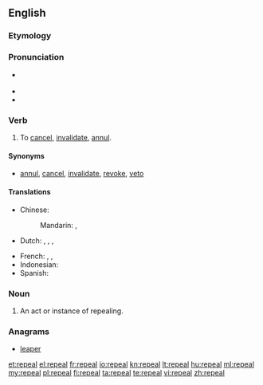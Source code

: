 ==English==

===Etymology===
{{rfe|lang=en}}

===Pronunciation===
* {{a|US}} {{IPA|/ɹəˈpiːl/}}
* {{audio|en-us-repeal.ogg|Audio (US)}}
* {{rhymes|iːl}}

===Verb===
{{en-verb}}

# {{transitive}} To [[cancel]], [[invalidate]], [[annul]].

====Synonyms====
* [[annul]], [[cancel]], [[invalidate]], [[revoke]], [[veto]]

====Translations====
{{trans-top|to cancel}}
* Chinese:
*: Mandarin: {{t|zh|撤消|tr=chè xiāo|sc=Hani}}, {{t|zh|废除|tr=fèi chú|sc=Hani}}
* Dutch: {{t-|nl|terugtrekken}}, {{t+|nl|annuleren}}, {{t+|nl|afschaffen}}, {{t|nl|herroepen}}
{{trans-mid}}
* French: {{t+|fr|abroger}} {{qualifier|a law}}, {{t+|fr|annuler}} {{qualifier|a decision, a law}}, {{t+|fr|révoquer}} {{qualifier|a person}}
* Indonesian: {{t|id|batal|alt=membatalkan|xs=Indonesian}}
* Spanish: {{t-|es|derogar}}
{{trans-bottom}}

===Noun===
{{en-noun}}

# An act or instance of repealing.

===Anagrams===
* [[leaper#English|leaper]]

[[et:repeal]]
[[el:repeal]]
[[fr:repeal]]
[[io:repeal]]
[[kn:repeal]]
[[lt:repeal]]
[[hu:repeal]]
[[ml:repeal]]
[[my:repeal]]
[[pl:repeal]]
[[fi:repeal]]
[[ta:repeal]]
[[te:repeal]]
[[vi:repeal]]
[[zh:repeal]]